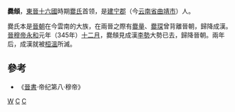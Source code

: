 '''爨頠'''，[[東晉|東晉]][[十六國|十六國]]時期[[爨氏|爨氏]]首领，是[[建宁郡|建宁郡]]（今[[云南省|云南省]][[曲靖市|曲靖市]]）人。

爨氏本是[[晉朝|晉朝]]在今雲南的大族，在兩晉之際有[[爨量|爨量]]、[[爨琛|爨琛]]曾背離晉朝，歸降成漢。[[晉穆帝|晉穆帝]][[永和_(東晉)|永和]]元年（345年）[[十二月|十二月]]，爨頠見成漢[[李勢|李勢]]大勢已去，歸降晉朝。兩年后，成漢就被[[桓溫|桓溫]]所滅。

==參考==
*《[[晉書|晉書]]·帝纪第八·穆帝》

{{爨氏首领}}
[[分类:爨姓|W]]
[[分类:晉朝軍事人物|C]]
[[分类:雲南人|C]]